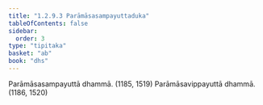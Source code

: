 ```yaml
---
title: "1.2.9.3 Parāmāsasampayuttaduka"
tableOfContents: false
sidebar:
  order: 3
type: "tipitaka"
basket: "ab"
book: "dhs"
---
```



<DynamicBreadcrumb />

<Division number="74" book="dhs" bookNo="29" page="11">

<Paragraph number="179" book="dhs">
Parāmāsasampayuttā dhammā. (<Emphasis>1185, 1519</Emphasis>)
</Paragraph>

<Paragraph number="180" book="dhs">
Parāmāsavippayuttā dhammā. (<Emphasis>1186, 1520</Emphasis>)
</Paragraph>
</Division>
